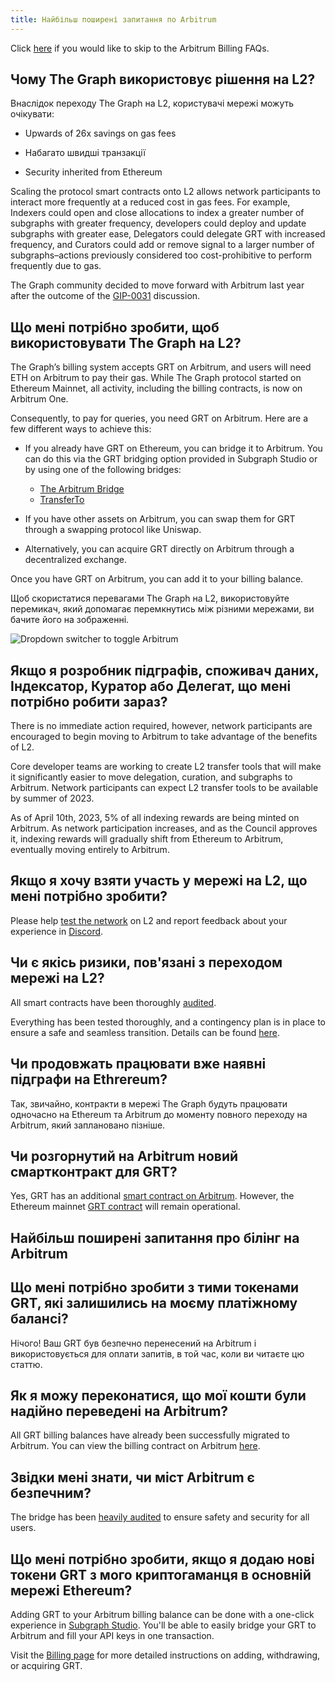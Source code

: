```yaml
---
title: Найбільш поширені запитання по Arbitrum
---
```


Click [here](#billing-on-arbitrum-faqs) if you would like to skip to the Arbitrum Billing FAQs.

## Чому The Graph використовує рішення на L2?

Внаслідок переходу The Graph на L2, користувачі мережі можуть очікувати:

- Upwards of 26x savings on gas fees

- Набагато швидші транзакції

- Security inherited from Ethereum

Scaling the protocol smart contracts onto L2 allows network participants to interact more frequently at a reduced cost in gas fees. For example, Indexers could open and close allocations to index a greater number of subgraphs with greater frequency, developers could deploy and update subgraphs with greater ease, Delegators could delegate GRT with increased frequency, and Curators could add or remove signal to a larger number of subgraphs–actions previously considered too cost-prohibitive to perform frequently due to gas.

The Graph community decided to move forward with Arbitrum last year after the outcome of the [GIP-0031](https://forum.thegraph.com/t/gip-0031-arbitrum-grt-bridge/3305) discussion.

## Що мені потрібно зробити, щоб використовувати The Graph на L2?

The Graph’s billing system accepts GRT on Arbitrum, and users will need ETH on Arbitrum to pay their gas. While The Graph protocol started on Ethereum Mainnet, all activity, including the billing contracts, is now on Arbitrum One.

Consequently, to pay for queries, you need GRT on Arbitrum. Here are a few different ways to achieve this:

- If you already have GRT on Ethereum, you can bridge it to Arbitrum. You can do this via the GRT bridging option provided in Subgraph Studio or by using one of the following bridges:

  - [The Arbitrum Bridge](https://bridge.arbitrum.io/?l2ChainId=42161)
  - [TransferTo](https://transferto.xyz/swap)

- If you have other assets on Arbitrum, you can swap them for GRT through a swapping protocol like Uniswap.

- Alternatively, you can acquire GRT directly on Arbitrum through a decentralized exchange.

Once you have GRT on Arbitrum, you can add it to your billing balance.

Щоб скористатися перевагами The Graph на L2, використовуйте перемикач, який допомагає перемкнутись між різними мережами, ви бачите його на зображенні.

![Dropdown switcher to toggle Arbitrum](/img/arbitrum-screenshot-toggle.png)

## Якщо я розробник підграфів, споживач даних, Індексатор, Куратор або Делегат, що мені потрібно робити зараз?

There is no immediate action required, however, network participants are encouraged to begin moving to Arbitrum to take advantage of the benefits of L2.

Core developer teams are working to create L2 transfer tools that will make it significantly easier to move delegation, curation, and subgraphs to Arbitrum. Network participants can expect L2 transfer tools to be available by summer of 2023.

As of April 10th, 2023, 5% of all indexing rewards are being minted on Arbitrum. As network participation increases, and as the Council approves it, indexing rewards will gradually shift from Ethereum to Arbitrum, eventually moving entirely to Arbitrum.

## Якщо я хочу взяти участь у мережі на L2, що мені потрібно зробити?

Please help [test the network](https://testnet.thegraph.com/explorer) on L2 and report feedback about your experience in [Discord](https://discord.gg/graphprotocol).

## Чи є якісь ризики, пов'язані з переходом мережі на L2?

All smart contracts have been thoroughly [audited](https://github.com/graphprotocol/contracts/blob/main/packages/contracts/audits/OpenZeppelin/2022-07-graph-arbitrum-bridge-audit.pdf).

Everything has been tested thoroughly, and a contingency plan is in place to ensure a safe and seamless transition. Details can be found [here](https://forum.thegraph.com/t/gip-0037-the-graph-arbitrum-deployment-with-linear-rewards-minted-in-l2/3551#risks-and-security-considerations-20).

## Чи продовжать працювати вже наявні підграфи на Ethrereum?

Так, звичайно, контракти в мережі The Graph будуть працювати одночасно на Ethereum та Arbitrum до моменту повного переходу на Arbitrum, який заплановано пізніше.

## Чи розгорнутий на Arbitrum новий смартконтракт для GRT?

Yes, GRT has an additional [smart contract on Arbitrum](https://arbiscan.io/address/0x9623063377ad1b27544c965ccd7342f7ea7e88c7). However, the Ethereum mainnet [GRT contract](https://etherscan.io/token/0xc944e90c64b2c07662a292be6244bdf05cda44a7) will remain operational.

## Найбільш поширені запитання про білінг на Arbitrum

## Що мені потрібно зробити з тими токенами GRT, які залишились на моєму платіжному балансі?

Нічого! Ваш GRT був безпечно перенесений на Arbitrum і використовується для оплати запитів, в той час, коли ви читаєте цю статтю.

## Як я можу переконатися, що мої кошти були надійно переведені на Arbitrum?

All GRT billing balances have already been successfully migrated to Arbitrum. You can view the billing contract on Arbitrum [here](https://arbiscan.io/address/0x1B07D3344188908Fb6DEcEac381f3eE63C48477a).

## Звідки мені знати, чи міст Arbitrum є безпечним?

The bridge has been [heavily audited](https://code4rena.com/contests/2022-10-the-graph-l2-bridge-contest) to ensure safety and security for all users.

## Що мені потрібно зробити, якщо я додаю нові токени GRT з мого криптогаманця в основній мережі Ethereum?

Adding GRT to your Arbitrum billing balance can be done with a one-click experience in [Subgraph Studio](https://thegraph.com/studio/). You'll be able to easily bridge your GRT to Arbitrum and fill your API keys in one transaction.

Visit the [Billing page](/billing/) for more detailed instructions on adding, withdrawing, or acquiring GRT.
